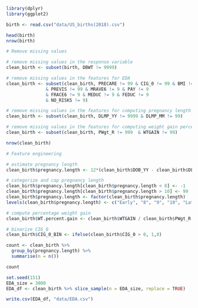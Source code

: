 ```r
library(dplyr)
library(ggplot2)
```

```r
birth <- read.csv("data/US_births(2018).csv")
```

```r
head(birth)
nrow(birth)
```

```r
# Remove missing values

# remove missing values in the response variable
clean_birth <- subset(birth, DBWT != 9999)

# remove missing values in the features for EDA
clean_birth <- subset(clean_birth, PRECARE != 99 & CIG_0 != 99 & BMI != 99.9 
               & PREVIS != 99 & MRAVE6 != 9 & PAY != 9
               & FRACE6 != 9 & MEDUC != 9 & FEDUC != 9 
               & NO_RISKS != 9)

# remove missing values in the features for computing pregnancy length
clean_birth <- subset(clean_birth, DLMP_YY != 9999 & DLMP_MM != 99)

# remove missing values in the features for computing weight gain percentage
clean_birth <- subset(clean_birth, PWgt_R != 999  & WTGAIN != 99)
```

```r
nrow(clean_birth)
```

```r
# Feature engineering

# estimate pregnancy length
clean_birth$pregnancy.length <- 12*(clean_birth$DOB_YY - clean_birth$DLMP_YY) + (clean_birth$DOB_MM - clean_birth$DLMP_MM)

# categorize and cap pregnancy length
clean_birth$pregnancy.length[clean_birth$pregnancy.length < 8] <- -1
clean_birth$pregnancy.length[clean_birth$pregnancy.length > 10] <- 99
clean_birth$pregnancy.length <- factor(clean_birth$pregnancy.length)
levels(clean_birth$pregnancy.length) <- c("Early", "8", "9", "10", "Late")

# compute percentage weight gain
clean_birth$WT.percent.gain <- clean_birth$WTGAIN / clean_birth$PWgt_R

# binarize CIG_0
clean_birth$CIG_0_BIN <- ifelse(clean_birth$CIG_0 > 0, 1,0)
```

```r
count <- clean_birth %>%
  group_by(pregnancy.length) %>%
  summarise(n = n())

count
```

```r
set.seed(151)
EDA_size = 3000
EDA_df <- clean_birth %>% slice_sample(n = EDA_size, replace = TRUE)
```

```r
write.csv(EDA_df, "data/EDA.csv")
```


